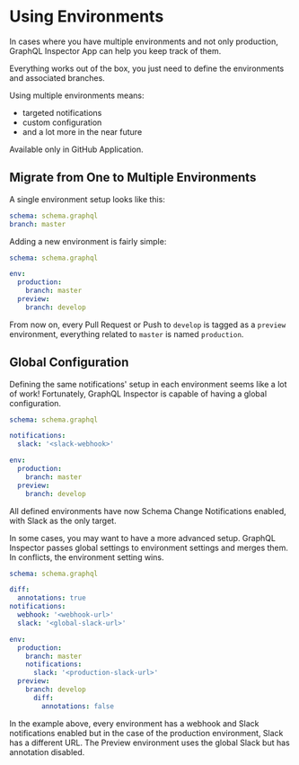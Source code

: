 
# Using Environments

In cases where you have multiple environments and not only production, GraphQL Inspector App can help you keep track of
them.

Everything works out of the box, you just need to define the environments and associated branches.

Using multiple environments means:

- targeted notifications
- custom configuration
- and a lot more in the near future

<Callout type="warning">Available only in GitHub Application.</Callout>

## Migrate from One to Multiple Environments

A single environment setup looks like this:

```yaml
schema: schema.graphql
branch: master
```

Adding a new environment is fairly simple:

```yaml
schema: schema.graphql

env:
  production:
    branch: master
  preview:
    branch: develop
```

From now on, every Pull Request or Push to `develop` is tagged as a `preview` environment, everything related to
`master` is named `production`.

## Global Configuration

Defining the same notifications' setup in each environment seems like a lot of work! Fortunately, GraphQL Inspector is
capable of having a global configuration.

```yaml
schema: schema.graphql

notifications:
  slack: '<slack-webhook>'

env:
  production:
    branch: master
  preview:
    branch: develop
```

All defined environments have now Schema Change Notifications enabled, with Slack as the only target.

In some cases, you may want to have a more advanced setup. GraphQL Inspector passes global settings to environment
settings and merges them. In conflicts, the environment setting wins.

```yaml
schema: schema.graphql

diff:
  annotations: true
notifications:
  webhook: '<webhook-url>'
  slack: '<global-slack-url>'

env:
  production:
    branch: master
    notifications:
      slack: '<production-slack-url>'
  preview:
    branch: develop
      diff:
        annotations: false
```

In the example above, every environment has a webhook and Slack notifications enabled but in the case of the production
environment, Slack has a different URL. The Preview environment uses the global Slack but has annotation disabled.
